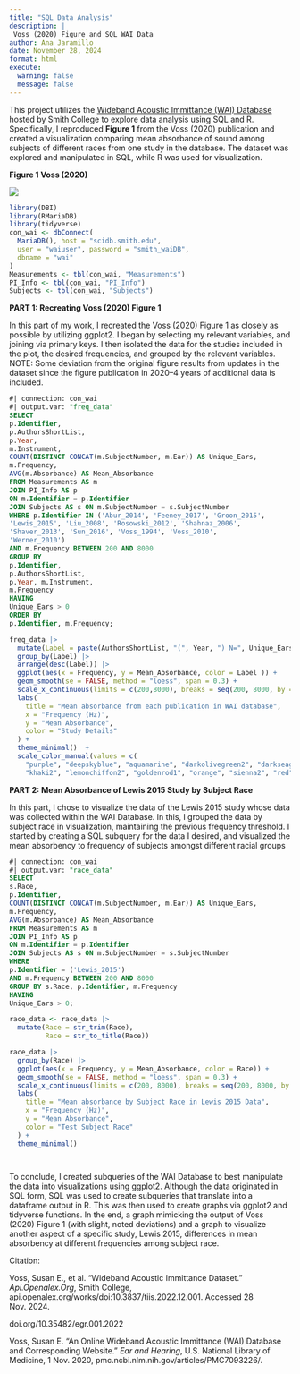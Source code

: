 ```yaml
---
title: "SQL Data Analysis"
description: |
 Voss (2020) Figure and SQL WAI Data
author: Ana Jaramillo
date: November 28, 2024
format: html
execute:
  warning: false
  message: false
---
```


This project utilizes the [Wideband Acoustic Immittance (WAI) Database](https://www.science.smith.edu/wai-database/) hosted by Smith College to explore data analysis using SQL and R. Specifically, I reproduced **Figure 1** from the Voss (2020) publication and created a visualization comparing mean absorbance of sound among subjects of different races from one study in the database. The dataset was explored and manipulated in SQL, while R was used for visualization.

**Figure 1 Voss (2020)**

![](Voss%202020.jpg)

```r
library(DBI)
library(RMariaDB)
library(tidyverse)
con_wai <- dbConnect(
  MariaDB(), host = "scidb.smith.edu",
  user = "waiuser", password = "smith_waiDB", 
  dbname = "wai"
)
Measurements <- tbl(con_wai, "Measurements")
PI_Info <- tbl(con_wai, "PI_Info")
Subjects <- tbl(con_wai, "Subjects")
```

**PART 1: Recreating Voss (2020) Figure 1**

In this part of my work, I recreated the Voss (2020) Figure 1 as closely as possible by utilizing ggplot2. I began by selecting my relevant variables, and joining via primary keys. I then isolated the data for the studies included in the plot, the desired frequencies, and grouped by the relevant variables. NOTE: Some deviation from the original figure results from updates in the dataset since the figure publication in 2020--4 years of additional data is included.

```sql
#| connection: con_wai
#| output.var: "freq_data"
SELECT 
p.Identifier,
p.AuthorsShortList,
p.Year,
m.Instrument,
COUNT(DISTINCT CONCAT(m.SubjectNumber, m.Ear)) AS Unique_Ears,
m.Frequency, 
AVG(m.Absorbance) AS Mean_Absorbance
FROM Measurements AS m 
JOIN PI_Info AS p
ON m.Identifier = p.Identifier
JOIN Subjects AS s ON m.SubjectNumber = s.SubjectNumber
WHERE p.Identifier IN ('Abur_2014', 'Feeney_2017', 'Groon_2015',
'Lewis_2015', 'Liu_2008', 'Rosowski_2012', 'Shahnaz_2006', 
'Shaver_2013', 'Sun_2016', 'Voss_1994', 'Voss_2010', 
'Werner_2010')
AND m.Frequency BETWEEN 200 AND 8000
GROUP BY 
p.Identifier,
p.AuthorsShortList,
p.Year, m.Instrument,
m.Frequency
HAVING
Unique_Ears > 0
ORDER BY
p.Identifier, m.Frequency;
```

```r
freq_data |>
  mutate(Label = paste(AuthorsShortList, "(", Year, ") N=", Unique_Ears, ";", Instrument)) |>
  group_by(Label) |>
  arrange(desc(Label)) |>
  ggplot(aes(x = Frequency, y = Mean_Absorbance, color = Label )) +
  geom_smooth(se = FALSE, method = "loess", span = 0.3) +
  scale_x_continuous(limits = c(200,8000), breaks = seq(200, 8000, by = 1000)) +
  labs(
    title = "Mean absorbance from each publication in WAI database",
    x = "Frequency (Hz)",
    y = "Mean Absorbance", 
    color = "Study Details"
  ) + 
  theme_minimal()  +
  scale_color_manual(values = c(
    "purple", "deepskyblue", "aquamarine", "darkolivegreen2", "darkseagreen1", "yellow", 
    "khaki2", "lemonchiffon2", "goldenrod1", "orange", "sienna2", "red", "tomato4"))
```

**PART 2: Mean Absorbance of Lewis 2015 Study by Subject Race**

In this part, I chose to visualize the data of the Lewis 2015 study whose data was collected within the WAI Database. In this, I grouped the data by subject race in visualization, maintaining the previous frequency threshold. I started by creating a SQL subquery for the data I desired, and visualized the mean absorbency to frequency of subjects amongst different racial groups

```sql
#| connection: con_wai
#| output.var: "race_data"
SELECT 
s.Race, 
p.Identifier,
COUNT(DISTINCT CONCAT(m.SubjectNumber, m.Ear)) AS Unique_Ears,
m.Frequency, 
AVG(m.Absorbance) AS Mean_Absorbance
FROM Measurements AS m 
JOIN PI_Info AS p
ON m.Identifier = p.Identifier
JOIN Subjects AS s ON m.SubjectNumber = s.SubjectNumber
WHERE 
p.Identifier = ('Lewis_2015')
AND m.Frequency BETWEEN 200 AND 8000
GROUP BY s.Race, p.Identifier, m.Frequency
HAVING
Unique_Ears > 0;
```

```r
race_data <- race_data |> 
  mutate(Race = str_trim(Race),   
         Race = str_to_title(Race)) 

race_data |> 
  group_by(Race) |>
  ggplot(aes(x = Frequency, y = Mean_Absorbance, color = Race)) +
  geom_smooth(se = FALSE, method = "loess", span = 0.3) +
  scale_x_continuous(limits = c(200, 8000), breaks = seq(200, 8000, by = 1000)) +
  labs(
    title = "Mean absorbance by Subject Race in Lewis 2015 Data",
    x = "Frequency (Hz)",
    y = "Mean Absorbance", 
    color = "Test Subject Race"
  ) + 
  theme_minimal()

  
```

To conclude, I created subqueries of the WAI Database to best manipulate the data into visualizations using ggplot2. Although the data originated in SQL form, SQL was used to create subqueries that translate into a dataframe output in R. This was then used to create graphs via ggplot2 and tidyverse functions. In the end, a graph mimicking the output of Voss (2020) Figure 1 (with slight, noted deviations) and a graph to visualize another aspect of a specific study, Lewis 2015, differences in mean absorbency at different frequencies among subject race.

Citation:

Voss, Susan E., et al. “Wideband Acoustic Immittance Dataset.” *Api.Openalex.Org*, Smith College, api.openalex.org/works/doi:10.3837/tiis.2022.12.001. Accessed 28 Nov. 2024.

doi.org/10.35482/egr.001.2022

Voss, Susan E. “An Online Wideband Acoustic Immittance (WAI) Database and Corresponding Website.” *Ear and Hearing*, U.S. National Library of Medicine, 1 Nov. 2020, pmc.ncbi.nlm.nih.gov/articles/PMC7093226/.
